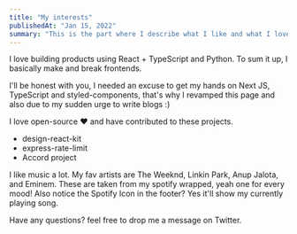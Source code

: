 ```yaml
---
title: "My interests"
publishedAt: "Jan 15, 2022"
summary: "This is the part where I describe what I like and what I love!"
---
```


I love building products using React + TypeScript and Python. To sum it up, I basically
make and break frontends.

I&apos;ll be honest with you, I needed an excuse to get my hands on Next JS, TypeScript
and styled-components, that&apos;s why I revamped this page and also due to my sudden
urge to write blogs :)

I love open-source ❤️ and have contributed to these projects.

- design-react-kit
- express-rate-limit
- Accord project

I like music a lot. My fav artists are The Weeknd, Linkin Park, Anup Jalota, and Eminem. These are taken from my spotify wrapped, yeah one for every mood!
Also notice the Spotify Icon in the footer? Yes it'll show my currently playing song.

Have any questions? feel free to drop me a message on Twitter.
